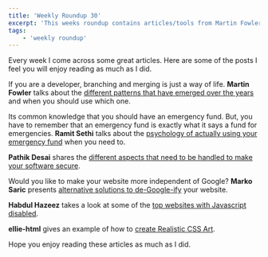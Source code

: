 ```yaml
---
title: 'Weekly Roundup 30'
excerpt: 'This weeks roundup contains articles/tools from Martin Fowler, Ramit Sethi, Pathik Desai, Marko Saric, Habdul Hazeez and ellie-html'
tags:
    - 'weekly roundup'
---
```


Every week I come across some great articles. Here are some of the posts I feel you will enjoy reading as much as I did.

If you are a developer, branching and merging is just a way of life. **Martin Fowler** talks about the [different patterns that have emerged over the years](https://martinfowler.com/articles/branching-patterns.html) and when you should use which one.

Its common knowledge that you should have an emergency fund. But, you have to remember that an emergency fund is exactly what it says a fund for emergencies. **Ramit Sethi** talks about the [psychology of actually using your emergency fund](https://www.iwillteachyoutoberich.com/blog/how-to-build-an-emergency-fund/) when you need to.

**Pathik Desai** shares the [different aspects that need to be handled to make your software secure](https://dev.to/pathiknd/software-security-overview-3ldi).

Would you like to make your website more independent of Google? **Marko Saric** presents [alternative solutions to de-Google-ify](https://dev.to/markosaric/how-to-de-google-ify-your-website-4bfc) your website.

**Habdul Hazeez** takes a look at some of the [top websites with Javascript disabled](https://dev.to/ziizium/famous-websites-with-javascript-disabled-2ib1).

**ellie-html** gives an example of how to [create Realistic CSS Art](https://dev.to/elliehtml/realistic-css-art-hacks-27pk).

Hope you enjoy reading these articles as much as I did.
